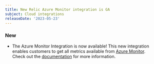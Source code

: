 ```yaml
---
title: New Relic Azure Monitor integration is GA
subject: Cloud integrations
releaseDate: '2023-05-23'
---
```


### New

* The Azure Monitor Integration is now available! This new integration enables customers to get all metrics available from [Azure Monitor](https://learn.microsoft.com/en-us/azure/azure-monitor/essentials/metrics-supported). Check out the [documentation](/docs/infrastructure/microsoft-azure-integrations/azure-integrations-list/azure-monitor/) for more information.

